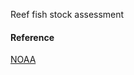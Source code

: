 Reef fish stock assessment

#### Reference

[NOAA](https://repository.library.noaa.gov/view/noaa/13291)